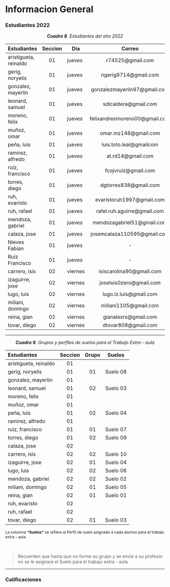 # Informacion General

### Estudiantes 2022 {-}

<center>***Cuadro 8**. Estudiantes del año 2022*</center>

<div style="font-size: 10px">
|Estudiantes|Seccion|Dia|Correo|
|:---|:---:|---|:---:|
|aristigueta, reinaldo|01|jueves|r74525@gmail.com|
|gerig, noryelis|01|jueves|	ngerig9714@gmail.com|
|gonzalez, mayerlin|01|jueves|gonzalezmayerlin97@gmail.com|
|leonard, samuel|01|jueves|sdlcaldera@gmail.com|
|moreno, felix|01|jueves|felixandresmoreno00@gmail.com|
|muñoz, omar|01|jueves|omar.mz148@gmail.com|
|peña, luis|01|jueves|luis.toto.leal@gmailcom|
|ramirez, alfredo|01|jueves|at.rd14@gmail.com|
|ruiz, francisco|01|jueves|fcojvruiz@gmail.com|
|torres, diego|01|jueves|dgtorres838@gmail.com|
|ruh, evaristo|01|jueves|evaristoruh1997@gmail.com|
|ruh, rafael|01|jueves|rafel.ruh.aguirre@gmail.com|
|mendoza, gabriel|01|jueves|mendozagabriel51@gmail.com|
|calaza, jose|01|jueves|josemcalaza110595@gmail.com|
|Nieves Fabian|01|jueves|-|
|Ruiz Francisco|01|jueves|-|
|carrero, isis|02|viernes|isiscarolina90@gmail.com|
|izaguirre, jose|02|viernes|joseluis0zero@gmail.com|
|lugo, luis|02|viernes|lugo.lz.luis@gmail.com|
|miliani, domingo|02|viernes|miliani1105@gmail.com|
|reina, gian|02|viernes|gianalexrs@gmail.com|1|
|tovar, diego|02|viernes|dtovar808@gmail.com|1|


<!-- <p> La columna "Suelo" se refiere al Perfil de suelos asignado para el trabajo extra - aula </p> -->
</div>

---

<center>***Cuadro 9**. Grupos y perfiles de suelos para el Trabajo Extra - aula*</center>

<div style="font-size: 12px">
|Estudiantes|Seccion|Grupo|Suelos|
|:---|:---:|:---:|:---:|
|aristigueta, reinaldo|01|
|gerig, noryelis|01|01|Suelo 08|
|gonzalez, mayerlin|01|
|leonard, samuel|01|02|Suelo 03|
|moreno, felix|01|
|muñoz, omar|01|
|peña, luis|01|02|Suelo 04|
|ramirez, alfredo|01|
|ruiz, francisco|01|01|Suelo 07|
|torres, diego|01|02|Suelo 09|
|calaza, jose|02|
|carrero, isis|02|02|Suelo 10|
|izaguirre, jose|02|01|Suelo 04|
|lugo, luis|02|02|Suelo 06|
|mendoza, gabriel|02|02|Suelo 02|
|miliani, domingo|02|01|Suelo 05|
|reina, gian|02|01|Suelo 01|
|ruh, evaristo|02|
|ruh, rafael|02|
|tovar, diego|02|01|Suelo 03|
<p> La columna <b>"Suelos"</b> se refiere al Perfil de suelo asignado a cada alumno para el trabajo extra - aula </p>
</div>
<br>

> Recuerden que hasta que no forme su grupo y se envíe a su profesor no se le asignará el Suelo para el trabajo extra - aula.

---

### Calificaciones {-}